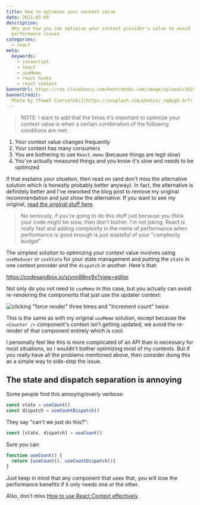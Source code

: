 ```yaml
---
title: How to optimize your context value
date: 2021-03-08
description:
  Why and how you can optimize your context provider's value to avoid
  performance issues
categories:
  - react
meta:
  keywords:
    - javascript
    - react
    - useMemo
    - react hooks
    - react context
bannerUrl: https://res.cloudinary.com/kentcdodds-com/image/upload/v1625032869/kentcdodds.com/content/blog/how-to-optimize-your-context-value/banner.jpg
bannerCredit:
  Photo by [Paweł Czerwiński](https://unsplash.com/photos/_nqApgG-QrY)
---
```


> NOTE: I want to add that the times it's important to optimize your context
> value is when a certain combination of the following conditions are met:

1. Your context value changes frequently
2. Your context has many consumers
3. You are bothering to use `React.memo` (because things are legit slow)
4. You've actually measured things and you know it's slow and needs to be
   optimized

If that explains your situation, then read on (and don't miss the alternative
solution which is honestly probably better anyway). In fact, the alternative is
definitely better and I've reworked the blog post to remove my original
recommendation and just show the alternative. If you want to see my original,
[read the original stuff here](https://github.com/kentcdodds/kentcdodds.com/blob/319db97260078ea4c263e75166f05e2cea21ccd1/content/blog/how-to-optimize-your-context-value/index.md).

> No seriously, if you're going to do this stuff just because you _think_ your
> code _might_ be slow, then don't bother. I'm not joking. React is really fast
> and adding complexity in the name of performance when performance is good
> enough is just wasteful of your "complexity budget"

The simplest solution to optimizing your context value involves using
`useReducer` or `useState` for your state management and putting the `state` in
one context provider and the `dispatch` in another. Here's that:

https://codesandbox.io/s/ynn88nx9x?view=editor

Not only do you not need to `useMemo` in this case, but you actually can avoid
re-rendering the components that just use the updater context:

![clicking "force render" three times and "Increment count" twice](https://res.cloudinary.com/kentcdodds-com/image/upload/v1625032869/kentcdodds.com/content/blog/how-to-optimize-your-context-value/split-contexts.gif)

This is the same as with my original `useMemo` solution, except because the
`<Counter />` component's context isn't getting updated, we avoid the re-render
of that component entirely which is cool.

I personally feel like this is more complicated of an API than is necessary for
most situations, so I wouldn't bother optimizing most of my contexts. But if you
really have all the problems mentioned above, then consider doing this as a
simple way to side-step the issue.

## The state and dispatch separation is annoying

Some people find this annoying/overly verbose:

```javascript
const state = useCount()
const dispatch = useCountDispatch()
```

They say "can't we just do this?":

```javascript
const [state, dispatch] = useCount()
```

Sure you can:

```javascript
function useCount() {
  return [useCount(), useCountDispatch()]
}
```

Just keep in mind that any component that uses that, you will lose the
performance benefits if it only needs one or the other.

Also, don't miss
[How to use React Context effectively](/blog/how-to-use-react-context-effectively).
